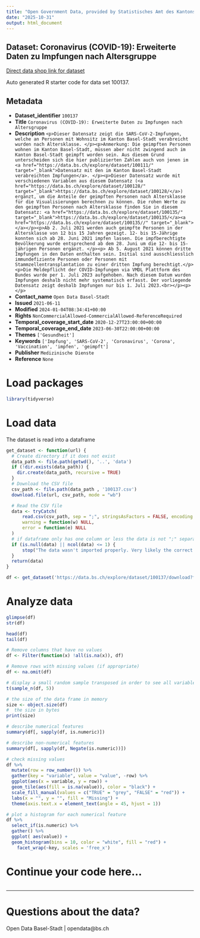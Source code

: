 ```yaml
---
title: "Open Government Data, provided by Statistisches Amt des Kantons Basel-Stadt - DCC Data Competence Center"
date: "2025-10-31"
output: html_document
---
```


## Dataset: Coronavirus (COVID-19): Erweiterte Daten zu Impfungen nach Altersgruppe

[Direct data shop link for dataset](https://data.bs.ch/explore/dataset/100137)

Auto generated R starter code for data set 100137.

## Metadata

- **Dataset_identifier** `100137`
- **Title** `Coronavirus (COVID-19): Erweiterte Daten zu Impfungen nach Altersgruppe`
- **Description** `<p>Dieser Datensatz zeigt die SARS-CoV-2-Impfungen, welche an Personen mit Wohnsitz im Kanton Basel-Stadt verabreicht wurden nach Altersklasse. </p><p>Anmerkung: Die geimpften Personen wohnen im Kanton Basel-Stadt, müssen aber nicht zwingend auch im Kanton Basel-Stadt geimpft worden sein. Aus diesem Grund unterscheiden sich die hier publizierten Zahlen auch von jenen im <a href="https://data.bs.ch/explore/dataset/100111/" target="_blank">Datensatz mit den im Kanton Basel-Stadt verabreichten Impfungen</a>. </p><p>Dieser Datensatz wurde mit verschiedenen Variablen aus diesem Datensatz (<a href="https://data.bs.ch/explore/dataset/100128/" target="_blank">https://data.bs.ch/explore/dataset/100128/</a>) ergänzt, um die Anteile der geimpften Personen nach Altersklasse für die Visualisierungen berechnen zu können. Die rohen Werte zu den geimpften Personen nach Altersklasse finden Sie in diesem Datensatz: <a href="https://data.bs.ch/explore/dataset/100135/" target="_blank">https://data.bs.ch/explore/dataset/100135/</a><a href="https://data.bs.ch/explore/dataset/100135//" target="_blank"></a></p><p>Ab 2. Juli 2021 werden auch geimpfte Personen in der Altersklasse von 12 bis 15 Jahren gezeigt. 12- bis 15-Jährige konnten sich ab 28. Juni 2021 impfen lassen. Die impfberechtigte Bevölkerung wurde entsprechend ab dem 28. Juni um die 12- bis 15-jährigen Personen ergänzt. </p><p>
Ab 5. August 2021 können dritte Impfungen in den Daten enthalten sein. Initial sind ausschliesslich immundefiziente Personen oder Personen mit Stammzellentransplantation zu einer dritten Impfung berechtigt.</p><p>Die Meldepflicht der COVID-Impfungen via VMDL Plattform des Bundes wurde per 1. Juli 2023 aufgehoben. Nach diesem Datum wurden Impfungen deshalb nicht mehr systematisch erfasst. Der vorliegende Datensatz zeigt deshalb Impfungen nur bis 1. Juli 2023.<br></p><p> 
</p>`
- **Contact_name** `Open Data Basel-Stadt`
- **Issued** `2021-06-11`
- **Modified** `2024-01-04T08:34:41+00:00`
- **Rights** `NonCommercialAllowed-CommercialAllowed-ReferenceRequired`
- **Temporal_coverage_start_date** `2020-12-27T23:00:00+00:00`
- **Temporal_coverage_end_date** `2023-06-30T22:00:00+00:00`
- **Themes** `['Gesundheit']`
- **Keywords** `['Impfung', 'SARS-CoV-2', 'Coronavirus', 'Corona', 'Vaccination', 'impfen', 'geimpft']`
- **Publisher** `Medizinische Dienste`
- **Reference** `None`


# Load packages

```r

library(tidyverse)
```

# Load data

The dataset is read into a dataframe

```r
get_dataset <- function(url) {
  # Create directory if it does not exist
  data_path <- file.path(getwd(), '..', 'data')
  if (!dir.exists(data_path)) {
    dir.create(data_path, recursive = TRUE)
  }
  # Download the CSV file
  csv_path <- file.path(data_path , '100137.csv')
  download.file(url, csv_path, mode = "wb")

  # Read the CSV file
  data <- tryCatch(
      read.csv(csv_path, sep = ";", stringsAsFactors = FALSE, encoding = "UTF-8"),
      warning = function(w) NULL,
      error = function(e) NULL
  )
  # if dataframe only has one column or less the data is not ";" separated
  if (is.null(data) || ncol(data) <= 1) {
      stop("The data wasn't imported properly. Very likely the correct separator couldn't be found.\nPlease check the dataset manually and adjust the code.")
  }
  return(data)
}
```

```r

df <- get_dataset('https://data.bs.ch/explore/dataset/100137/download?format=csv&timezone=Europe%2FZurich')

```

# Analyze data

```r

glimpse(df)
str(df)

head(df)
tail(df)

```

```r
# Remove columns that have no values
df <- Filter(function(x) !all(is.na(x)), df)

# Remove rows with missing values (if appropriate)
df <- na.omit(df)
```

```r
# display a small random sample transposed in order to see all variables
t(sample_n(df, 5))
```

```r
# the size of the data frame in memory
size <- object.size(df)
#  the size in bytes
print(size)
```

```r
# describe numerical features
summary(df[, sapply(df, is.numeric)])
```

```r
# describe non-numerical features
summary(df[, sapply(df, Negate(is.numeric))])
```

```r
# check missing values
df %>%
  mutate(row = row_number()) %>%
  gather(key = "variable", value = "value", -row) %>%
  ggplot(aes(x = variable, y = row)) +
  geom_tile(aes(fill = is.na(value)), color = "black") +
  scale_fill_manual(values = c("TRUE" = "grey", "FALSE" = "red")) +
  labs(x = "", y = "", fill = "Missing") +
  theme(axis.text.x = element_text(angle = 45, hjust = 1))
```

```r
# plot a histogram for each numerical feature
df %>%
  select_if(is.numeric) %>%
  gather() %>%
  ggplot( aes(value)) +
  geom_histogram(bins = 10, color = "white", fill = "red") +
    facet_wrap(~key, scales = 'free_x')
```

# Continue your code here...

```r

```
------------------------------------------------------------------------

# Questions about the data?

Open Data Basel-Stadt | opendata@bs.ch
